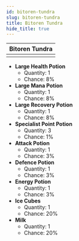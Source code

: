 ---
id: bitoren-tundra
slug: bitoren-tundra
title: Bitoren Tundra
hide_title: true
---


| Bitoren Tundra |
| :------------: |
| <MapIcon iconId="134"/> |

- **Large Health Potion**
	- Quantity: 1
	- Chance: 8%
- **Large Mana Potion**
	- Quantity: 1
	- Chance: 8%
- **Large Recovery Potion**
	- Quantity: 1
	- Chance: 8%
- **Specialist Point Potion**
	- Quantity: 3
	- Chance: 1%
- **Attack Potion**
	- Quantity: 1
	- Chance: 3%
- **Defence Potion**
	- Quantity: 1
	- Chance: 3%
- **Energy Potion**
	- Quantity: 1
	- Chance: 3%
- **Ice Cubes**
	- Quantity: 1
	- Chance: 20%
- **Milk**
	- Quantity: 1
	- Chance: 20%

